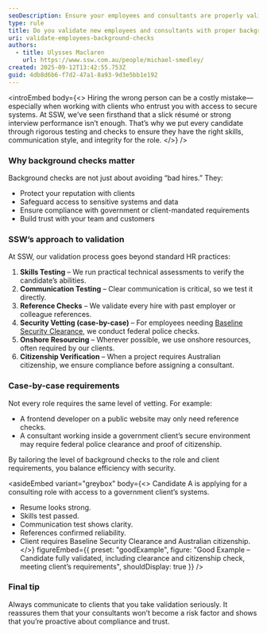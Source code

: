 ```yaml
---
seoDescription: Ensure your employees and consultants are properly validated with background checks, reference checks, and security clearance when required. This helps protect client systems, maintain trust, and comply with sensitive project requirements.
type: rule
title: Do you validate new employees and consultants with proper background checks?
uri: validate-employees-background-checks
authors:
  - title: Ulysses Maclaren
    url: https://www.ssw.com.au/people/michael-smedley/
created: 2025-09-12T13:42:55.753Z
guid: 4db8d6b6-f7d2-47a1-8a93-9d3e5bb1e192
---
```


<introEmbed
  body={<>
Hiring the wrong person can be a costly mistake—especially when working with clients who entrust you with access to secure systems. At SSW, we’ve seen firsthand that a slick résumé or strong interview performance isn’t enough. That’s why we put every candidate through rigorous testing and checks to ensure they have the right skills, communication style, and integrity for the role.
  </>}
/>
### Why background checks matter

Background checks are not just about avoiding “bad hires.” They:
* Protect your reputation with clients
* Safeguard access to sensitive systems and data
* Ensure compliance with government or client-mandated requirements
* Build trust with your team and customers

### SSW’s approach to validation

At SSW, our validation process goes beyond standard HR practices:

1. **Skills Testing** – We run practical technical assessments to verify the candidate’s abilities.
2. **Communication Testing** – Clear communication is critical, so we test it directly.
3. **Reference Checks** – We validate every hire with past employer or colleague references.
4. **Security Vetting (case-by-case)** – For employees needing [Baseline Security Clearance](https://www.protectivesecurity.gov.au/personnel-security/clearances), we conduct federal police checks.
5. **Onshore Resourcing** – Wherever possible, we use onshore resources, often required by our clients.
6. **Citizenship Verification** – When a project requires Australian citizenship, we ensure compliance before assigning a consultant.

### Case-by-case requirements

Not every role requires the same level of vetting. For example:
* A frontend developer on a public website may only need reference checks.
* A consultant working inside a government client’s secure environment may require federal police clearance and proof of citizenship.

By tailoring the level of background checks to the role and client requirements, you balance efficiency with security.

<asideEmbed
  variant="greybox"
  body={<>
    Candidate A is applying for a consulting role with access to a government client’s systems.
* Resume looks strong.
* Skills test passed.
* Communication test shows clarity.
* References confirmed reliability.
* Client requires Baseline Security Clearance and Australian citizenship.
  </>}
  figureEmbed={{
    preset: "goodExample",
    figure: "Good Example – Candidate fully validated, including clearance and citizenship check, meeting client’s requirements",
    shouldDisplay: true
  }}
/>

### Final tip

Always communicate to clients that you take validation seriously. It reassures them that your consultants won’t become a risk factor and shows that you’re proactive about compliance and trust.
